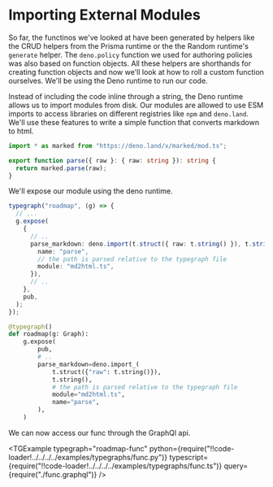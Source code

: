 
# Importing External Modules

So far, the functinos we've looked at have been generated by helpers like the CRUD helpers from the Prisma runtime or the the Random runtime's `generate` helper. The `deno.policy` function we used for authoring policies was also based on function objects. All these helpers are shorthands for creating function objects and now we'll look at how to roll a custom function ourselves. We'll be using the Deno runtime to run our code.

Instead of including the code inline through a string, the Deno runtime allows us to import modules from disk. Our modules are allowed to use ESM imports to access libraries on different registries like `npm` and `deno.land`. We'll use these features to write a simple function that converts markdown to html.

```typescript
import * as marked from "https://deno.land/x/marked/mod.ts";

export function parse({ raw }: { raw: string }): string {
  return marked.parse(raw);
}
```

We'll expose our module using the deno runtime.

<SDKTabs>
  <TabItem value="typescript">

```typescript
typegraph("roadmap", (g) => {
  // ...
  g.expose(
    {
      // ..
      parse_markdown: deno.import(t.struct({ raw: t.string() }), t.string(), {
        name: "parse",
        // the path is parsed relative to the typegraph file
        module: "md2html.ts",
      }),
      // ..
    },
    pub,
  );
});
```

  </TabItem>

  <TabItem value="python">

```python
@typegraph()
def roadmap(g: Graph):
    g.expose(
        pub,
        # ..
        parse_markdown=deno.import_(
            t.struct({"raw": t.string()}),
            t.string(),
            # the path is parsed relative to the typegraph file
            module="md2html.ts",
            name="parse",
        ),
    )

```

  </TabItem>
</SDKTabs>

We can now access our func through the GraphQl api.

<TGExample
  typegraph="roadmap-func"
  python={require("!!code-loader!../../../../examples/typegraphs/func.py")}
  typescript={require("!!code-loader!../../../../examples/typegraphs/func.ts")}
  query={require("./func.graphql")}
/>

